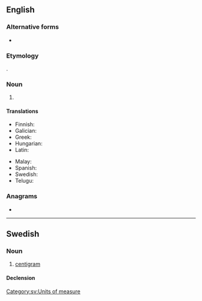 {{also|centi-gram}}
==English==

===Alternative forms===
* {{l|en|centigramme}}

===Etymology===
{{prefix|centi|gram|lang=en}}.

===Noun===
{{en-noun}}

# {{SI-unit|centi|gram|mass|lang=en}}

====Translations====
{{trans-top|a metric measurement of 1/100 of a gram}}
* Finnish: {{t+|fi|senttigramma}}
* Galician: {{t|gl|centigramo|m}}
* Greek: {{t+|el|εκατοστόγραμμο|n}}
* Hungarian: {{t|hu|centigramm}}
* Latin: {{t|la|centigramma}}
{{trans-mid}}
* Malay: {{t|ms|sentigram}}
* Spanish: {{t|es|centigramo|m}}
* Swedish: {{t+|sv|centigram|n}}
* Telugu: {{t|te|సెంటీగ్రాము}}
{{trans-bottom}}

===Anagrams===
* {{anagrams|en|cremating}}

----

==Swedish==

===Noun===
{{sv-noun|n}}

# [[#English|centigram]]

====Declension====
{{sv-noun-irreg-n|2=centigrammet|3=centigram|4=centigrammen}}

[[Category:sv:Units of measure]]